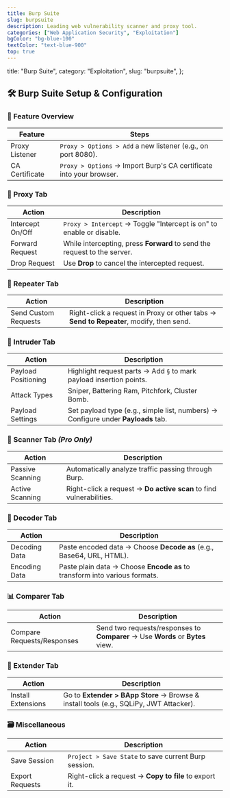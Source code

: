 ```yaml
---
title: Burp Suite
slug: burpsuite
description: Leading web vulnerability scanner and proxy tool.
categories: ["Web Application Security", "Exploitation"]
bgColor: "bg-blue-100"
textColor: "text-blue-900"
top: true
---
```


  title: "Burp Suite",
  category: "Exploitation",
  slug: "burpsuite",
};

## 🛠️ Burp Suite Setup & Configuration

### 🔧 Feature Overview

| Feature        | Steps                                                               |
| -------------- | ------------------------------------------------------------------- |
| Proxy Listener | `Proxy > Options > Add` a new listener (e.g., on port 8080).        |
| CA Certificate | `Proxy > Options` → Import Burp's CA certificate into your browser. |

### 🧩 Proxy Tab

| Action           | Description                                                              |
| ---------------- | ------------------------------------------------------------------------ |
| Intercept On/Off | `Proxy > Intercept` → Toggle "Intercept is on" to enable or disable.     |
| Forward Request  | While intercepting, press **Forward** to send the request to the server. |
| Drop Request     | Use **Drop** to cancel the intercepted request.                          |

### 🔁 Repeater Tab

| Action               | Description                                                                             |
| -------------------- | --------------------------------------------------------------------------------------- |
| Send Custom Requests | Right-click a request in Proxy or other tabs → **Send to Repeater**, modify, then send. |

### 🚀 Intruder Tab

| Action              | Description                                                                       |
| ------------------- | --------------------------------------------------------------------------------- |
| Payload Positioning | Highlight request parts → Add `§` to mark payload insertion points.               |
| Attack Types        | Sniper, Battering Ram, Pitchfork, Cluster Bomb.                                   |
| Payload Settings    | Set payload type (e.g., simple list, numbers) → Configure under **Payloads** tab. |

### 🧪 Scanner Tab _(Pro Only)_

| Action           | Description                                                         |
| ---------------- | ------------------------------------------------------------------- |
| Passive Scanning | Automatically analyze traffic passing through Burp.                 |
| Active Scanning  | Right-click a request → **Do active scan** to find vulnerabilities. |

### 🔐 Decoder Tab

| Action        | Description                                                                |
| ------------- | -------------------------------------------------------------------------- |
| Decoding Data | Paste encoded data → Choose **Decode as** (e.g., Base64, URL, HTML).       |
| Encoding Data | Paste plain data → Choose **Encode as** to transform into various formats. |

### 📊 Comparer Tab

| Action                     | Description                                                                    |
| -------------------------- | ------------------------------------------------------------------------------ |
| Compare Requests/Responses | Send two requests/responses to **Comparer** → Use **Words** or **Bytes** view. |

### 🧩 Extender Tab

| Action             | Description                                                                            |
| ------------------ | -------------------------------------------------------------------------------------- |
| Install Extensions | Go to **Extender > BApp Store** → Browse & install tools (e.g., SQLiPy, JWT Attacker). |

### 🗃️ Miscellaneous

| Action          | Description                                            |
| --------------- | ------------------------------------------------------ |
| Save Session    | `Project > Save State` to save current Burp session.   |
| Export Requests | Right-click a request → **Copy to file** to export it. |
